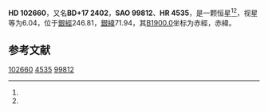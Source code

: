 {{Starbox begin
| name = HD 102660
}}
{{Starbox observe
| epoch = [[J2000.0|J2000.0]]
| constell = {{星座名待查}}<ref name=SIMBAD>{{cite web
 | url=http://simbad.u-strasbg.fr/simbad/sim-id?Ident=HR+4535
 | title =Pulsating variable Star
 | publisher=Centre de Données astronomiques de Strasbourg
 | work=SIMBAD
 | accessdate=2012-07-13}}</ref><ref name=DATA>{{cite web
 | url=http://vizier.u-strasbg.fr/viz-bin/VizieR-5?-out.add=.&-source=5050&-corr=PK=HR&-out.max=9999&HR=4535
 | title=VizieR Detailed Page
 | accessdate=2012-07-13
 | archive-date=2016-03-04
 | archive-url=https://web.archive.org/web/20160304233031/http://vizier.u-strasbg.fr/viz-bin/VizieR-5?-out.add=.&-source=5050&-corr=PK=HR&-out.max=9999&HR=4535
 | dead-url=no
 }}</ref>
| 星官 = 
| ra = {{RA|11|49|14.9}}<ref name=SIMBAD /><ref name=DATA />
| dec = {{DEC|+16|14|34}}<ref name=SIMBAD /><ref name=DATA />
| appmag_v = 6.04<ref name=SIMBAD /><ref name=DATA />
}}
{{Starbox character
| class = A3m<ref name=SIMBAD /><ref name=DATA />
| b-v = 0.27<ref name=SIMBAD /><ref name=DATA />
| u-b = 0.14<ref name=SIMBAD /><ref name=DATA />
| r-i = <ref name=SIMBAD /><ref name=DATA />
| variable = 
}}
{{Starbox astrometry
| radial_v = 0.14
| prop_mo_ra = -23
| parallax = 
| p_error = 
}}
{{Starbox catalog
| names =BD+17 2402，[[SAO星表|SAO]] 99812，[[HD星表|HD]] 102660，[[HR星表|HR]] 4535}}
{{Starbox reference |Simbad=HR+4535}}
{{Starbox end}}

'''HD 102660'''，又名'''BD+17 2402'''，'''SAO 99812'''、'''HR 4535'''，是一颗恒星<ref name=SIMBAD /><ref name=DATA />，视星等为6.04，位于[[銀道座標系|銀經]]246.81，[[銀道座標系|銀緯]]71.94，其[[B1900.0|B1900.0]]坐标为赤經{{RA|11|44|4.8}}，赤緯{{DEC|+16|71.94|1}}。

== 参考文献 ==
{{reflist}}

{{star-stub}}

[[Category:HD和HDE天體|102660]]
[[Category:HR天體|4535]]
[[Category:SAO天體|99812]]